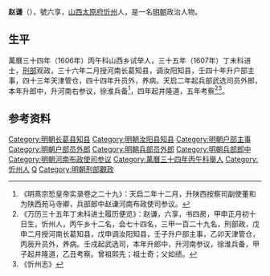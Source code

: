 '''赵谦'''（{{bd|？||？||}}），號六享，[[山西|山西]][[太原府|太原府]][[忻州|忻州]]人，是一名[[明朝|明朝]]政治人物。
 
== 生平 ==
萬曆三十四年（1606年）丙午科山西乡试举人，三十五年（1607年）丁未科进士，[[刑部|刑部]]观政，三十六年二月授河南长葛知县，调汝阳知县，壬四十年升户部主事，四十三年天津管仓，四十四年升员外，养病。天启二年起兵部武选司员外郎，本年升郎中，升河南右参议，徐淮兵备<ref>《明熹宗悊皇帝实录卷之二十九》：天启二年十二月，升陕西按察司副使董和为陕西苑马寺卿，兵部郎中赵谦河南布政使司参议。</ref>，四年起井隆道，五年考察<ref>《万历三十五年丁未科进士履历便览》：赵谦，六享，书四房，甲申正月初十日生，忻州人，丙午乡十二名，会七十四名，三甲一百二十九名，刑部政，戊申二月授河南长葛知县，戊申调汝阳知县，壬子升户部主事，乙卯天津管仓，丙辰升员外，养病。壬戌起武选司，本年升郎中，升河南参议，徐淮兵备，甲子起井隆道，乙丑考察。曾祖熙先；祖士奇；父如绩。</ref><ref>《忻州志》</ref>。

==参考资料==
{{reflist}}
 
{{明朝人物小作品}}
{{萬曆三十五年丁未科殿試金榜}}
[[Category:明朝长葛县知县|Category:明朝长葛县知县]]
[[Category:明朝汝阳县知县|Category:明朝汝阳县知县]]
[[Category:明朝户部主事|Category:明朝户部主事]]
[[Category:明朝户部员外郎|Category:明朝户部员外郎]]
[[Category:明朝兵部员外郎|Category:明朝兵部员外郎]]
[[Category:明朝兵部郎中|Category:明朝兵部郎中]]
[[Category:明朝河南布政使司参议|Category:明朝河南布政使司参议]]
[[Category:萬曆三十四年丙午科舉人|Category:萬曆三十四年丙午科舉人]]
[[Category:忻州人|Category:忻州人]]
[[Category:赵姓|Q]]
[[Category:明朝刑部觀政|Category:明朝刑部觀政]]
